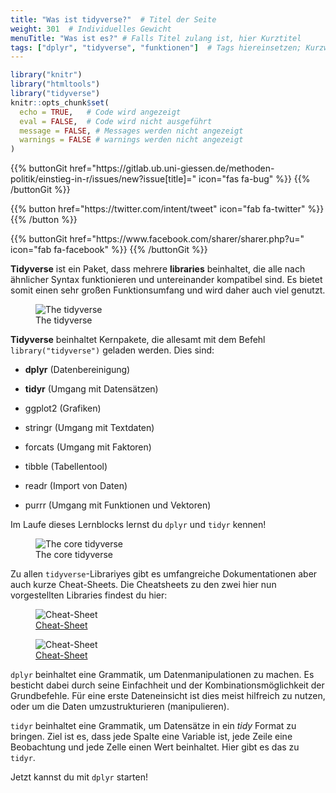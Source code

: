 ```yaml
---
title: "Was ist tidyverse?"  # Titel der Seite
weight: 301  # Individuelles Gewicht 
menuTitle: "Was ist es?" # Falls Titel zulang ist, hier Kurztitel
tags: ["dplyr", "tidyverse", "funktionen"]  # Tags hiereinsetzen; Kurzwort, was auf der Seite passsiert
---
```

```r
library("knitr")
library("htmltools")
library("tidyverse")
knitr::opts_chunk$set(
  echo = TRUE,   # Code wird angezeigt
  eval = FALSE,  # Code wird nicht ausgeführt
  message = FALSE, # Messages werden nicht angezeigt
  warnings = FALSE # warnings werden nicht angezeigt
)
```

{{% buttonGit href=\"https\:\/\/gitlab.ub.uni-giessen.de\/methoden-politik\/einstieg-in-r\/issues\/new?issue[title]=\" icon=\"fas fa-bug\" %}} {{% /buttonGit %}} 

{{% button href=\"https\:\/\/twitter.com\/intent\/tweet\" icon=\"fab fa-twitter\" %}} {{% /button %}}

{{% buttonGit href=\"https\:\/\/www.facebook.com\/sharer\/sharer.php?u=\" icon=\"fab fa-facebook\" %}} {{% /buttonGit %}}

**Tidyverse** ist ein Paket, dass mehrere **libraries** beinhaltet, die alle nach ähnlicher Syntax funktionieren und untereinander kompatibel sind. Es bietet somit einen sehr großen Funktionsumfang und wird daher auch viel genutzt.

![The tidyverse](../img/tidyverse.png)

**Tidyverse** beinhaltet Kernpakete, die allesamt mit dem Befehl `library("tidyverse")` geladen werden. Dies sind:

- **dplyr** (Datenbereinigung)
 
- **tidyr** (Umgang mit Datensätzen)
 
- ggplot2 (Grafiken)

- stringr (Umgang mit Textdaten)

- forcats (Umgang mit Faktoren)

- tibble (Tabellentool)

- readr (Import von Daten)

- purrr (Umgang mit Funktionen und Vektoren)

Im Laufe dieses Lernblocks lernst du `dplyr` und `tidyr` kennen!

![The core tidyverse](../img/coretidy.png) 

Zu allen `tidyverse`-Librariyes gibt es umfangreiche Dokumentationen aber auch kurze Cheat-Sheets. Die Cheatsheets zu den zwei hier nun vorgestellten Libraries findest du hier:

![[Cheat-Sheet](https://github.com/rstudio/cheatsheets/blob/master/data-transformation.pdf)](../img/dplyr.png) 

![[Cheat-Sheet](https://github.com/rstudio/cheatsheets/blob/master/data-import.pdf) ](../img/tidyr.png) 

`dplyr` beinhaltet eine Grammatik, um Datenmanipulationen zu machen. Es besticht dabei durch seine Einfachheit und der Kombinationsmöglichkeit der Grundbefehle. Für eine erste Dateneinsicht ist dies meist hilfreich zu nutzen, oder um die Daten umzustrukturieren (manipulieren). 

`tidyr` beinhaltet eine Grammatik, um Datensätze in ein *tidy* Format zu bringen. Ziel ist es, dass jede 
Spalte eine Variable ist, jede Zeile eine Beobachtung und jede Zelle einen Wert beinhaltet. Hier gibt es das zu `tidyr`.

Jetzt kannst du mit `dplyr` starten!